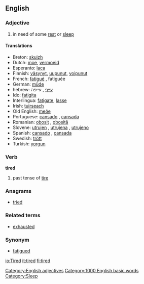 ==English==

=== Adjective ===
{{en-adj-more-most}}

# in need of some [[rest]] or [[sleep]]

==== Translations ====
*Breton: [[skuizh]]
*Dutch: [[moe]], [[vermoeid]]
*Esperanto: [[laca]]
*Finnish: [[väsynyt]], [[uupunut]], [[voipunut]]
*French: [[fatigué]] {{m}}, fatiguée {{f}}
*German: [[müde]]
*hebrew: [[עייף]] {{m}}, עייפה {{f}}
*Ido: [[fatigita]]
*Interlingua: [[fatigate]], [[lasse]]
*Irish: [[tuirseach]]
*Old English: [[meðe]]
*Portuguese: [[cansado]] {{m}}, [[cansada]] {{f}}
*Romanian: [[obosit]] {{m}}, [[obosită]] {{f}}
*Slovene: [[utrujen]] {{m}}, [[utrujena]] {{f}}, [[utrujeno]] {{n}}
*Spanish: [[cansado]] {{m}}, [[cansada]] {{f}}
*Swedish: [[trött]]
*Turkish: [[yorgun]]

===Verb===
'''tired'''

# past tense of [[tire]]

===Anagrams===
*[[tried]]

===Related terms===
*[[exhausted]]

===Synonym===
*[[fatigued]]



[[Category:English adjectives]]
[[Category:1000 English basic words]]
[[Category:Sleep]]

[[io:Tired]]
[[it:tired]]
[[fi:tired]]